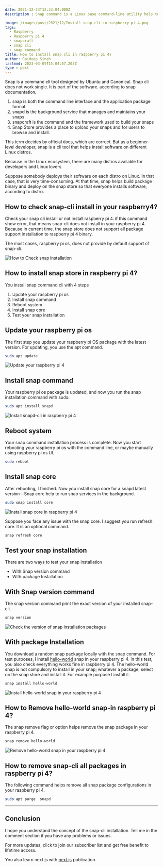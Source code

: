 ```yaml
---
date: 2021-12-23T12:33:04.000Z
description : Snap command is a Linux base command-line utility help to install and manage all Linux base app in your Linux distro.

image: /images/post/2021/12/Install-snap-cli-in-raspberry-pi-4.png
tags:
  - Raspberry
  - Raspberry pi 4
  - snapcraft
  - snap cli
  - snap command
title: How to install snap cli in raspberry pi 4?
author: Rajdeep Singh
lastmod: 2023-03-09T15:04:57.203Z
type : post
---
```


Snap is a command cli tool designed by Ubuntu and Canonical. Snap cli does not work single. It is part of the software. according to snap documentation.

1. snap is both the command line interface and the application package format
2. snapd is the background service that manages and maintains your snaps
3. snapcraft is the command and the framework used to build your snaps
4. Snap Store provides a place to upload your snaps and for users to browse and install.

This term decides by official docs, which are correct. But as a beginner-level developer, snap is a cli tool that helps install software on different Linux
distros. 

Because in the Linux ecosystem, there are many distros available for developers and Linux lovers.

Suppose somebody deploys their software on each distro on Linux. In that case,
that is very time-consuming. At that time, snap helps build package binary and
deploy on the snap store so that everyone installs software, according to distro.

## How to check snap-cli install in your raspberry4?

Check your snap cli install or not install raspberry pi 4. if this command show error, that means snap-cli does not install in your raspberry pi 4. 
Because in current time, the snap store does not support all package support installation to raspberry pi 4 binary. 

The most cases, raspberry pi os, does not provide by default support of snap-cli.

![How to Check snap installation](/images/post/2021/12/snap-version-2.png "How to Check snap installation")

## How to install snap store in raspberry pi 4?

You install snap command cli with 4 steps

1. Update your raspberry pi os
2. Install snap command
3. Reboot system
4. Install snap core
5. Test your snap installation

## Update your raspberry pi os

The first step you update your raspberry pi OS package with the latest version.
For updating, you use the apt command.

```bash
sudo apt update
```

![Update your raspberry pi 4](/images/post/2021/12/update-in-raspberry-pi-4.png "Update your raspberry pi 4")

## Install snap command

Your raspberry pi os package is updated, and now you run the snap installation
command with sudo.

```bash
sudo apt install snapd
```

![Install snapd-cli in raspberry pi 4](/images/post/2021/12/install-snapd-in-raspberry-pi-4.png "Install snapd-cli in raspberry pi 4")

## Reboot system

Your snap command installation process is complete. Now you start rebooting your
raspberry pi os with the command line, or maybe manually using raspberry pi os
UI.

```bash
sudo reboot
```

## Install snap core

After rebooting, I finished. Now you install snap core for a snapd latest
version—Snap core help to run snap services in the background.

```bash
sudo snap install core
```

![Install snap core in raspberry pi 4](/images/post/2021/12/snap-install-core-in-raspberry-pi-4.png "Install snap core in raspberry pi 4")

Suppose you face any issue with the snap core. I suggest you run refresh core.
It is an optional command.

```bash
snap refresh core
```

## Test your snap installation

There are two ways to test your snap installation

- With Snap version command
- With package Installation

## With Snap version command

The snap version command print the exact version of your installed snap-cli.

```bash
snap version
```

![Check the version of snap installation packages](/images/post/2021/12/snap-version-.png "Check the version of snap installation packages.")

## With package Installation

You download a random snap package locally with the snap command. For test
purposes, I install [hello-world](https://snapcraft.io/hello-world) snap in your
raspberry pi 4. In this test, you also check everything works fine in raspberry
pi 4. The hello-world snap is not compulsory to install in your snap; whatever a
package, select on the snap store and install it. For example purpose I install
it.

```bash
snap install hello-world
```

![Install hello-world snap in your raspberry pi 4](/images/post/2021/12/hello-world-in-snap-in-raspberry-pi-4.png "Install hello-world snap in your raspberry pi 4")

## How to Remove hello-world snap-in raspberry pi 4?

The snap remove flag or option helps remove the snap package in your raspberry
pi 4.

```bash
snap remove hello-world
```

![Remove hello-world snap in your raspberry pi 4](/images/post/2021/12/remove-snap-in-raspberry-pi-4.png "Remove hello-world snap in your raspberry pi 4")

## How to remove snap-cli all packages in raspberry pi 4?

The following command helps remove all snap package configurations in your
raspberry pi 4.

```bash
sudo apt purge  snapd
```

---

## Conclusion

I hope you understand the concept of the snap-cli installation. Tell me in the
comment section if you have any problems or issues.

For more updates, click to join our subscriber list and get free benefit to
lifetime access.

You also learn next.js with [next.js](https://medium.com/nextjs) publication.
